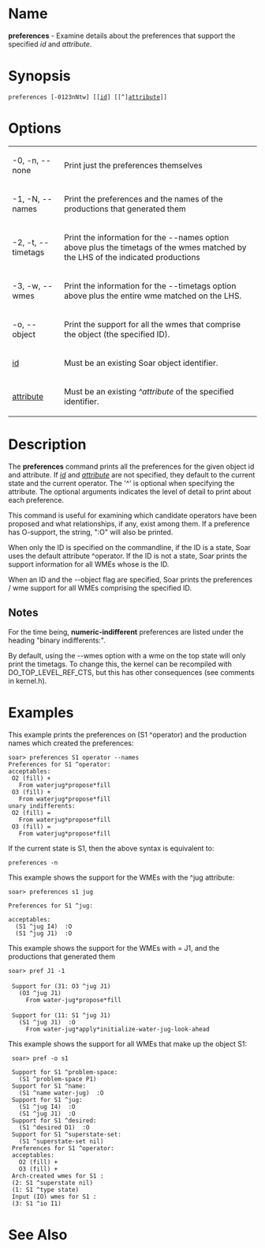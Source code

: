 = Name =
'''preferences''' - Examine details about the preferences that support the specified <i>id</i> and <i>attribute</i>.

= Synopsis =
 preferences [-0123nNtw] [[<u>id</u>] [[^]<u>attribute</u>]]

= Options =
{| border="1" cellpadding="2"
| -0, -n, --none || Print just the preferences themselves
|-
| -1, -N, --names || Print the preferences and the names of the productions that generated them
|-
| -2, -t, --timetags ||  Print the information for the --names option above plus the timetags of the wmes matched by the LHS of the indicated productions
|-
| -3, -w, --wmes ||  Print the information for the --timetags option above plus the entire wme matched on the LHS.
|-
| -o, --object ||  Print the support for all the wmes that comprise the object (the specified ID).
|-
| <u>id</u> || Must be an existing Soar object identifier.
|-
| <u>attribute</u> || Must be an existing <i>^attribute</i> of the specified identifier.
|}

= Description =
The '''preferences''' command prints all the preferences for the given object id and attribute.   If <u><i>id</i></u> and <u><i>attribute</i></u> are not specified, they default to the current state and the current operator. The '^' is optional when specifying the attribute. The optional arguments indicates the level of detail to print about each preference. 

This command is useful for examining which candidate operators have
been proposed and what relationships, if any, exist among them.
If a preference has O-support, the string, ":O" will also be printed.

When only the ID is specified on the commandline, if the ID is a state, Soar uses the default attribute ^operator.  If the ID is not a state, Soar prints the support information for all WMEs whose <value> is the ID.

When an ID and the --object flag are specified, Soar prints the preferences / wme support for all WMEs comprising the specified ID.

==Notes==
For the time being, '''numeric-indifferent''' preferences are listed under the heading
"binary indifferents:".

By default, using the --wmes option with a wme on the top state will only print the timetags.  To change this, the kernel can be recompiled with DO_TOP_LEVEL_REF_CTS, but this has other consequences (see comments in kernel.h).

= Examples = 
This example prints the preferences on (S1 ^operator) and the production names which created the preferences:

 soar> preferences S1 operator --names
 Preferences for S1 ^operator:
 acceptables:
  O2 (fill) +
    From waterjug*propose*fill
  O3 (fill) +
    From waterjug*propose*fill
 unary indifferents:
  O2 (fill) =
    From waterjug*propose*fill
  O3 (fill) =
    From waterjug*propose*fill

If the current state is S1, then the above syntax is equivalent to:
 <code> preferences -n</code>

This example shows the support for the WMEs with the ^jug attribute:
 soar> preferences s1 jug
  
 Preferences for S1 ^jug:
   
 acceptables:
   (S1 ^jug I4)  :O 
   (S1 ^jug J1)  :O 


This example shows the support for the WMEs with <value> = J1, and the productions that generated them
 soar> pref J1 -1
 
  Support for (31: O3 ^jug J1)
    (O3 ^jug J1) 
      From water-jug*propose*fill
 
  Support for (11: S1 ^jug J1)
    (S1 ^jug J1)  :O 
      From water-jug*apply*initialize-water-jug-look-ahead

This example shows the support for all WMEs that make up the object S1:
  soar> pref -o s1
  
  Support for S1 ^problem-space:
    (S1 ^problem-space P1) 
  Support for S1 ^name:
    (S1 ^name water-jug)  :O 
  Support for S1 ^jug:
    (S1 ^jug I4)  :O 
    (S1 ^jug J1)  :O 
  Support for S1 ^desired:
    (S1 ^desired D1)  :O 
  Support for S1 ^superstate-set:
    (S1 ^superstate-set nil) 
  Preferences for S1 ^operator:
  acceptables:
    O2 (fill) +
    O3 (fill) +
  Arch-created wmes for S1 :
  (2: S1 ^superstate nil)
  (1: S1 ^type state)
  Input (IO) wmes for S1 :
  (3: S1 ^io I1)

= See Also =

